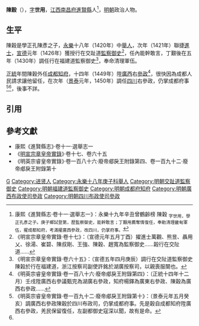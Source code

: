 '''陳穀'''（{{bd|14世紀||15世紀}}），[[表字|字]]'''世用'''，[[江西等處承宣布政使司|江西]][[南昌府|南昌府]][[進賢縣|進賢縣]]人<ref name=djs>康熙《進賢縣志·卷十一·選舉志一》：永樂十九年辛丑曾鶴齡榜 陳穀 <sub>字世用，學正孔彥之子。庚子鄉試登第，歷監察御史，能幹敢言；丁艱用薦奪情復任，奉勅清理畿甸軍伍，擢成都知府，考滿擢廣西參政，改四川，仍掌府事。 </sub></ref>，[[明朝|明朝]]政治人物。

==生平==
陳穀是學正孔陳彥之子，[[永樂_(明朝)|永樂]]十八年（1420年）中[[舉人|舉人]]，次年（1421年）聯捷[[進士|進士]]，[[宣德|宣德]]元年（1426年）獲授行在交趾道[[監察御史|監察御史]]<ref>《明宣宗章皇帝實錄·卷十七》：（宣德元年五月丁酉）擢進士萬觀、熊昱、聶用乂、徐湯、崔碧、陳叔剛、王強、陳穀、趙寬為監察御史……榖行在交阯道……</ref>，任內能幹敢言，丁艱後在五年（1430年）調任行在福建道監察御史<ref>《明宣宗章皇帝實錄·卷六十五》：（宣德五年四月庚辰）調行在交阯道監察御史陳榖於行在福建道，浙江按察司副使許銘於湖廣按察司，以親喪服闋也。</ref>，奉命清理軍伍。

[[正統_(明朝)|正統]]年間陳穀外任[[成都府|成都]][[知府|知府]]，十四年（1449年）陞[[廣西等處承宣布政使司|廣西]]右[[參政|參政]]<ref>《明英宗睿皇帝實錄·卷一百八十六·廢帝郕戾王附錄第四》：（正統十四年十二月）壬戌陞廣西右參議甄完為湖廣右參政，知府楊鐸為廣東右參政、陳穀為廣西右參政……</ref>，很快因為成都人民請求讓他留任，在次年（[[景泰|景泰]]元年，1450年）調任[[四川等處承宣布政使司|四川]]右參政，仍掌成都府事<ref>《明英宗睿皇帝實錄·卷一百九十二·廢帝郕戾王附錄第十》：（景泰元年五月癸亥）調廣西右參政陳穀於四川布政司，仍掌成都府事。先是穀自成都知府陞廣西右參政，羌民保留復任，左副都御史寇深以聞，故有是命。</ref><ref name=djs/>，後事不詳。

==引用==
{{reflist}}

==參考文獻==
*康熙《進賢縣志》·卷十一·選舉志一
*《[[明實錄|明宣宗章皇帝實錄]]》·卷十七、卷六十五
*《明英宗睿皇帝實錄》·卷一百八十六·廢帝郕戾王附錄第四、卷一百九十二·廢帝郕戾王附錄第十

{{start box}}
{{s-off}}
{{s-before|[[昜節|昜節]]}}
{{s-title|明朝成都府知府|正統年間－景泰年間}}
{{s-after|[[席貴|席貴]]}}
{{end box}}

{{永樂十九年辛丑科殿試金榜}}

[[Category:陈姓|G]]
[[Category:进贤人|Category:进贤人]]
[[Category:永樂十八年庚子科舉人|Category:永樂十八年庚子科舉人]]
[[Category:明朝交趾道監察御史|Category:明朝交趾道監察御史]]
[[Category:明朝福建道監察御史|Category:明朝福建道監察御史]]
[[Category:明朝成都府知府|Category:明朝成都府知府]]
[[Category:明朝廣西布政使司參政|Category:明朝廣西布政使司參政]]
[[Category:明朝四川布政使司參政|Category:明朝四川布政使司參政]]